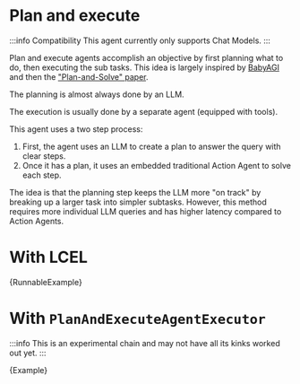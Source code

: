 # Plan and execute

:::info Compatibility
This agent currently only supports Chat Models.
:::

Plan and execute agents accomplish an objective by first planning what to do, then executing the sub tasks. This idea is largely inspired by [BabyAGI](https://github.com/yoheinakajima/babyagi) and then the ["Plan-and-Solve" paper](https://arxiv.org/abs/2305.04091).

The planning is almost always done by an LLM.

The execution is usually done by a separate agent (equipped with tools).


This agent uses a two step process:

1. First, the agent uses an LLM to create a plan to answer the query with clear steps.
2. Once it has a plan, it uses an embedded traditional Action Agent to solve each step.

The idea is that the planning step keeps the LLM more "on track" by breaking up a larger task into simpler subtasks.
However, this method requires more individual LLM queries and has higher latency compared to Action Agents.

# With LCEL

<CodeBlock language="typescript">{RunnableExample}</CodeBlock>

# With `PlanAndExecuteAgentExecutor`

:::info
This is an experimental chain and may not have all its kinks worked out yet.
:::

<CodeBlock language="typescript">{Example}</CodeBlock>
